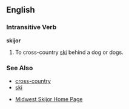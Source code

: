 ==English==

===Intransitive Verb===
'''skijor'''

# To cross-country [[ski]] behind a dog or dogs.

===See Also===
*[[cross-country]]
*[[ski]]

* [http://www.skijor.org/ Midwest Skijor Home Page]